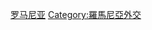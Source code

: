 {{Commons category|Ambassadors to Romania}}
[[Category:驻各国大使|罗马尼亚]]
[[Category:羅馬尼亞外交|Category:羅馬尼亞外交]]